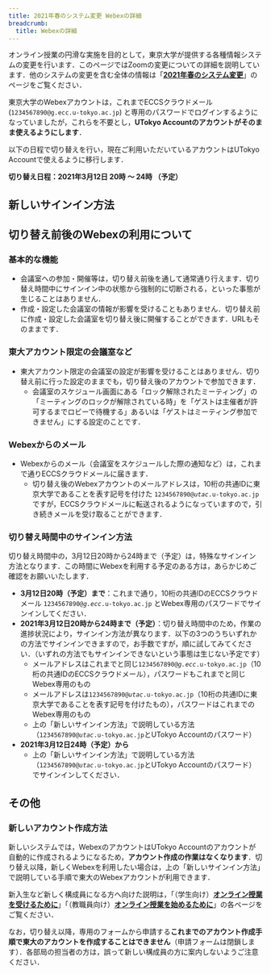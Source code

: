 ```yaml
---
title: 2021年春のシステム変更 Webexの詳細
breadcrumb:
  title: Webexの詳細
---
```


オンライン授業の円滑な実施を目的として，東京大学が提供する各種情報システムの変更を行います．このページではZoomの変更についての詳細を説明しています．他のシステムの変更を含む全体の情報は「**[2021年春のシステム変更](/change2021s/)**」のページをご覧ください．

東京大学のWebexアカウントは，これまでECCSクラウドメール (`1234567890@g.ecc.u-tokyo.ac.jp`) と専用のパスワードでログインするようになっていましたが，これらを不要とし，**UTokyo Accountのアカウントがそのまま使えるようにします**．

以下の日程で切り替えを行い，現在ご利用いただいているアカウントはUTokyo Accountで使えるように移行します．

**切り替え日程：2021年3月12日 20時 ～ 24時 （予定）**

## 新しいサインイン方法

<WebexSignIn />

## 切り替え前後のWebexの利用について

### 基本的な機能

- 会議室への参加・開催等は，切り替え前後を通して通常通り行えます．切り替え時間中にサインイン中の状態から強制的に切断される，といった事態が生じることはありません．
- 作成・設定した会議室の情報が影響を受けることもありません．切り替え前に作成・設定した会議室を切り替え後に開催することができます．URLもそのままです．

### 東大アカウント限定の会議室など

- 東大アカウント限定の会議室の設定が影響を受けることはありません．切り替え前に行った設定のままでも，切り替え後のアカウントで参加できます．
    - 会議室のスケジュール画面にある「ロック解除されたミーティング」の「ミーティングのロックが解除されている時」を「ゲストは主催者が許可するまでロビーで待機する」あるいは「ゲストはミーティング参加できません」にする設定のことです．

### Webexからのメール

- Webexからのメール（会議室をスケジュールした際の通知など）は，これまで通りECCSクラウドメールに届きます．
    - 切り替え後のWebexアカウントのメールアドレスは，10桁の共通IDに東京大学であることを表す記号を付けた <code>1234567890@<em>utac</em>.u-tokyo.ac.jp</code> ですが，ECCSクラウドメールに転送されるようになっていますので，引き続きメールを受け取ることができます．

### 切り替え時間中のサインイン方法

切り替え時間中の，3月12日20時から24時まで（予定）は，特殊なサインイン方法となります．この時間にWebexを利用する予定のある方は，あらかじめご確認をお願いいたします．

- **3月12日20時（予定）まで**：これまで通り，10桁の共通IDのECCSクラウドメール <code>1234567890@<em>g.ecc</em>.u-tokyo.ac.jp</code> とWebex専用のパスワードでサインインしてください．
- **2021年3月12日20時から24時まで（予定）**：切り替え時間中のため，作業の進捗状況により，サインイン方法が異なります．以下の3つのうちいずれかの方法でサインインできますので，お手数ですが，順に試してみてください．（いずれの方法でもサインインできないという事態は生じない予定です）
    - メールアドレスはこれまでと同じ<code>1234567890@<em>g.ecc</em>.u-tokyo.ac.jp</code>（10桁の共通IDのECCSクラウドメール），パスワードもこれまでと同じWebex専用のもの
    - メールアドレスは<code>1234567890@<em>utac</em>.u-tokyo.ac.jp</code>（10桁の共通IDに東京大学であることを表す記号を付けたもの），パスワードはこれまでのWebex専用のもの
    - 上の「新しいサインイン方法」で説明している方法（<code>1234567890@<em>utac</em>.u-tokyo.ac.jp</code>とUTokyo Accountのパスワード）
- **2021年3月12日24時（予定）から**
    - 上の「新しいサインイン方法」で説明している方法（<code>1234567890@<em>utac</em>.u-tokyo.ac.jp</code>とUTokyo Accountのパスワード）でサインインしてください．

## その他

### 新しいアカウント作成方法

新しいシステムでは，WebexのアカウントはUTokyo Accountのアカウントが自動的に作成されるようになるため，**アカウント作成の作業はなくなります**．切り替え以降，新しくWebexを利用したい場合は，上の「新しいサインイン方法」で説明している手順で東大のWebexアカウントが利用できます．

新入生など新しく構成員になる方へ向けた説明は，「（学生向け）**[オンライン授業を受けるために](/oc/)**」「（教職員向け）**[オンライン授業を始めるために](/faculty_members/)**」の各ページをご覧ください．

なお，切り替え以降，専用のフォームから申請する**これまでのアカウント作成手順で東大のアカウントを作成することはできません**（申請フォームは閉鎖します）．各部局の担当者の方は，誤って新しい構成員の方に案内しないようご注意ください．
